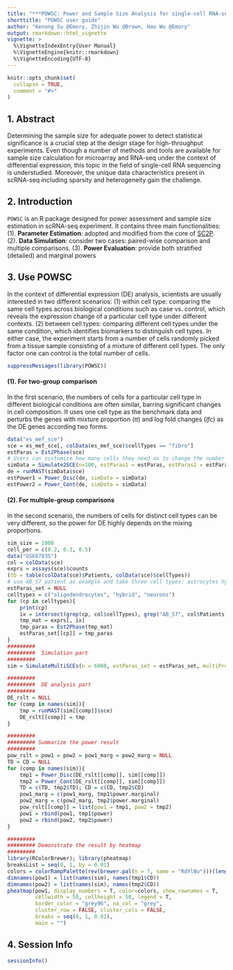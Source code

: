 ```yaml
---
title: "***POWSC: Power and Sample Size Analysis for single-cell RNA-seq***"
shorttitle: "POWSC user guide"
author: "Kenong Su @Emory, Zhijin Wu @Brown, Hao Wu @Emory"
output: rmarkdown::html_vignette
vignette: >
  %\VignetteIndexEntry{User Manual}
  %\VignetteEngine{knitr::rmarkdown}
  %\VignetteEncoding{UTF-8}
---
```


```r
knitr::opts_chunk$set(
  collapse = TRUE,
  comment = "#>"
)
```

\tableofcontents

\vspace{.1in}

## 1. Abstract
Determining the sample size for adequate power to detect statistical significance is a crucial step at the design stage for high-throughput experiments. Even though a number of methods and tools are available for sample size calculation for microarray and RNA-seq under the context of differential expression, this topic in the field of single-cell RNA sequencing is understudied. Moreover, the unique data characteristics present in scRNA-seq including sparsity and heterogeneity gain the challenge.

## 2. Introduction
`POWSC` is an R package designed for power assessment and sample size estimation in scRNA-seq experiment. It contains three main functionalities: 
(1). **Parameter Estimation**: adopted and modified from the core of [SC2P](https://github.com/haowulab/SC2P). 
(2). **Data Simulation**: consider two cases: paired-wise comparison and multiple comparisons. 
(3). **Power Evaluation**: provide both stratified (detailed) and marginal powers

## 3. Use POWSC
In the context of differential expression (DE) analysis, scientists are usually interested in two different scenarios: (1) within cell type: comparing the same cell types across biological conditions such as case vs. control, which reveals the expression change of a particular cell type under different contexts. (2) between cell types: comparing different cell types under the same condition, which identifies biomarkers to distinguish cell types. In either case, the experiment starts from a number of cells randomly picked from a tissue sample consisting of a mixture of different cell types. The only factor one can control is the total number of cells.


```r
suppressMessages(library(POWSC))
```
#### (1). For two-group comparison

In the first scenario, the numbers of cells for a particular cell type in different biological conditions are often similar, barring significant changes in cell composition. It uses one cell type as the benchmark data and perturbs the genes with mixture proportion ($\pi$) and log fold changes ($lfc$) as the DE genes according two forms. 

```r
data("es_mef_sce")
sce = es_mef_sce[, colData(es_mef_sce)$cellTypes == "fibro"]
estParas = Est2Phase(sce)
# Users can customize how many cells they need as to change the number of n. 
simData = Simulate2SCE(n=100, estParas1 = estParas, estParas2 = estParas)
de = runMAST(simData$sce)
estPower1 = Power_Disc(de, simData = simData)
estPower2 = Power_Cont(de, simData = simData)
```

#### (2). For multiple-group comparisons
In the second scenario, the numbers of cells for distinct cell types can be very different, so the power for DE highly depends on the mixing proportions.
```r
sim_size = 1000
cell_per = c(0.2, 0.3, 0.5)
data("GSE67835")
col = colData(sce)
exprs = assays(sce)$counts
(tb = table(colData(sce)$Patients, colData(sce)$cellTypes))
# use AB_S7 patient as example and take three cell types: astrocytes hybrid and neurons
estParas_set = NULL
celltypes = c("oligodendrocytes", "hybrid", "neurons")
for (cp in celltypes){
    print(cp)
    ix = intersect(grep(cp, col$cellTypes), grep("AB_S7", col$Patients))
    tmp_mat = exprs[, ix]
    tmp_paras = Est2Phase(tmp_mat)
    estParas_set[[cp]] = tmp_paras
}
######### 
#########  Simulation part
######### 
sim = SimulateMultiSCEs(n = 6000, estParas_set = estParas_set, multiProb = cell_per)

######### 
#########  DE analysis part
######### 
DE_rslt = NULL
for (comp in names(sim)){
    tmp = runMAST(sim[[comp]]$sce)
    DE_rslt[[comp]] = tmp
}

######### 
######### Summarize the power result
######### 
pow_rslt = pow1 = pow2 = pow1_marg = pow2_marg = NULL
TD = CD = NULL
for (comp in names(sim)){
    tmp1 = Power_Disc(DE_rslt[[comp]], sim[[comp]])
    tmp2 = Power_Cont(DE_rslt[[comp]], sim[[comp]])
    TD = c(TD, tmp2$TD); CD = c(CD, tmp2$CD)
    pow1_marg = c(pow1_marg, tmp1$power.marginal)
    pow2_marg = c(pow2_marg, tmp2$power.marginal)
    pow_rslt[[comp]] = list(pow1 = tmp1, pow2 = tmp2)
    pow1 = rbind(pow1, tmp1$power)
    pow2 = rbind(pow2, tmp2$power)
}

######### 
######### Demonstrate the result by heatmap
######### 
library(RColorBrewer); library(pheatmap)
breaksList = seq(0, 1, by = 0.01)
colors = colorRampPalette(rev(brewer.pal(n = 7, name = "RdYlBu")))(length(breaksList))
dimnames(pow1) = list(names(sim), names(tmp1$CD))
dimnames(pow2) = list(names(sim), names(tmp2$CD))
pheatmap(pow1, display_numbers = T, color=colors, show_rownames = T,
         cellwidth = 50, cellheight = 50, legend = T,
         border_color = "grey96", na_col = "grey",
         cluster_row = FALSE, cluster_cols = FALSE,
         breaks = seq(0, 1, 0.01),
         main = "")

```

## 4. Session Info
```r
sessionInfo()
```
